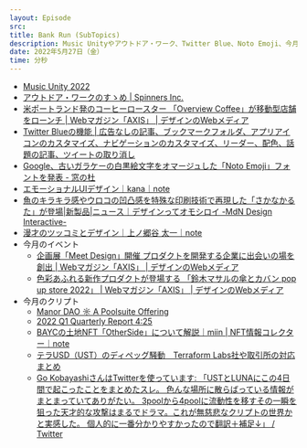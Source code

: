```yaml
---
layout: Episode
src: 
title: Bank Run (SubTopics)
description: Music Unityやアウトドア・ワーク、Twitter Blue、Noto Emoji、今月のイベント情報やクリプト動向など、最近気になったサブトピックスを話しました。
date: 2022年5月27日（金）
time: 分秒
---
```


- [Music Unity 2022](https://mu2022.jp/)
- [アウトドア・ワークのすゝめ | Spinners Inc.](https://spinners.work/posts/kudakurage-outdoor-work/)
- [米ポートランド発のコーヒーロースター 「Overview Coffee」が移動型店舗をローンチ | Webマガジン「AXIS」 | デザインのWebメディア](https://www.axismag.jp/posts/2022/05/468894.html)
- [Twitter Blueの機能 | 広告なしの記事、ブックマークフォルダ、アプリアイコンのカスタマイズ、ナビゲーションのカスタマイズ、リーダー、配色、話題の記事、ツイートの取り消し](https://help.twitter.com/ja/using-twitter/twitter-blue-features)
- [Google、古いガラケーの白黒絵文字をオマージュした「Noto Emoji」フォントを発表 - 窓の杜](https://forest.watch.impress.co.jp/docs/news/1408856.html)
- [エモーショナルUIデザイン｜kana｜note](https://note.com/kana/n/n69fc5c507c66)
- [魚のキラキラ感やウロコの凹凸感を特殊な印刷技術で再現した「さかなかるた」が登場|新製品|ニュース｜デザインってオモシロイ -MdN Design Interactive-](https://www.mdn.co.jp/news/3209)
- [漫才のツッコミとデザイン｜上ノ郷谷 太一｜note](https://note.com/tkmngy/n/n7caa0776f932)
- 今月のイベント
    - [企画展「Meet Design」開催 プロダクトを開発する企業に出会いの場を創出 | Webマガジン「AXIS」 | デザインのWebメディア](https://www.axismag.jp/posts/2022/05/470052.html)
    - [色彩あふれる新作プロダクトが登場する 「鈴木マサルの傘とカバン pop up store 2022」 | Webマガジン「AXIS」 | デザインのWebメディア](https://www.axismag.jp/posts/2022/05/469860.html)
- 今月のクリプト
    - [Manor DAO ☼ A Poolsuite Offering](https://manordao.com/)
    - [2022 Q1 Quarterly Report 4:25](https://assets.coingecko.com/reports/2022-Q1-Report/CoinGecko-2022-Q1-Report-JP.pdf?utm_source=Telegram&utm_campaign=q1-2022-report&utm_medium=social&0=)
    - [BAYCの土地NFT「OtherSide」について解説｜miin | NFT情報コレクター｜note](https://note.com/miin_nft/n/n5f476f1c732a)
    - [テラUSD（UST）のディペッグ騒動　Terraform Labs社や取引所の対応まとめ](https://coinpost.jp/?p=350288)
    - [Go KobayashiさんはTwitterを使っています: 「USTとLUNAにこの4日間で起こったことをまとめたスレ。 色んな場所に散らばっている情報がまとまっていてありがたい。 3poolから4poolに流動性を移すその一瞬を狙った天才的な攻撃はまるでドラマ。これが無慈悲なクリプトの世界かと実感した。 個人的に一番分かりやすかったので翻訳＋補足↓」 / Twitter](https://twitter.com/GOU_0013/status/1524852436015325184)
